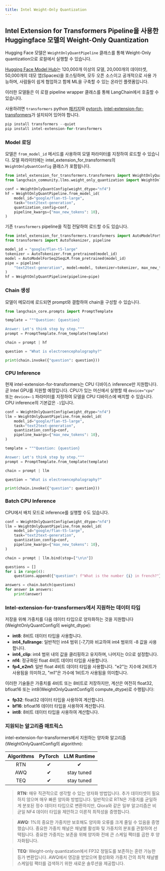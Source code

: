 ```yaml
---
title: Intel Weight-Only Quantization
---
```


## Intel Extension for Transformers Pipeline을 사용한 Huggingface 모델의 Weight-Only Quantization

Hugging Face 모델은 `WeightOnlyQuantPipeline` 클래스를 통해 Weight-Only quantization으로 로컬에서 실행할 수 있습니다.

[Hugging Face Model Hub](https://huggingface.co/models)는 120,000개 이상의 모델, 20,000개의 데이터셋, 50,000개의 데모 앱(Spaces)을 호스팅하며, 모두 오픈 소스이고 공개적으로 사용 가능하며, 사람들이 쉽게 협업하고 함께 ML을 구축할 수 있는 온라인 플랫폼입니다.

이러한 모델들은 이 로컬 pipeline wrapper 클래스를 통해 LangChain에서 호출할 수 있습니다.

사용하려면 `transformers` python [패키지](https://pypi.org/project/transformers/)와 [pytorch](https://pytorch.org/get-started/locally/), [intel-extension-for-transformers](https://github.com/intel/intel-extension-for-transformers)가 설치되어 있어야 합니다.

```python
pip install transformers --quiet
pip install intel-extension-for-transformers
```

### Model 로딩

모델은 `from_model_id` 메서드를 사용하여 모델 파라미터를 지정하여 로드할 수 있습니다. 모델 파라미터에는 intel_extension_for_transformers의 `WeightOnlyQuantConfig` 클래스가 포함됩니다.

```python
from intel_extension_for_transformers.transformers import WeightOnlyQuantConfig
from langchain_community.llms.weight_only_quantization import WeightOnlyQuantPipeline

conf = WeightOnlyQuantConfig(weight_dtype="nf4")
hf = WeightOnlyQuantPipeline.from_model_id(
    model_id="google/flan-t5-large",
    task="text2text-generation",
    quantization_config=conf,
    pipeline_kwargs={"max_new_tokens": 10},
)
```

기존 `transformers` pipeline을 직접 전달하여 로드할 수도 있습니다.

```python
from intel_extension_for_transformers.transformers import AutoModelForSeq2SeqLM
from transformers import AutoTokenizer, pipeline

model_id = "google/flan-t5-large"
tokenizer = AutoTokenizer.from_pretrained(model_id)
model = AutoModelForSeq2SeqLM.from_pretrained(model_id)
pipe = pipeline(
    "text2text-generation", model=model, tokenizer=tokenizer, max_new_tokens=10
)
hf = WeightOnlyQuantPipeline(pipeline=pipe)
```

### Chain 생성

모델이 메모리에 로드되면 prompt와 결합하여 chain을 구성할 수 있습니다.

```python
from langchain_core.prompts import PromptTemplate

template = """Question: {question}

Answer: Let's think step by step."""
prompt = PromptTemplate.from_template(template)

chain = prompt | hf

question = "What is electroencephalography?"

print(chain.invoke({"question": question}))
```

### CPU Inference

현재 intel-extension-for-transformers는 CPU 디바이스 inference만 지원합니다. 곧 Intel GPU를 지원할 예정입니다. CPU가 있는 머신에서 실행할 때 `device="cpu"` 또는 `device=-1` 파라미터를 지정하여 모델을 CPU 디바이스에 배치할 수 있습니다.
CPU inference의 기본값은 `-1`입니다.

```python
conf = WeightOnlyQuantConfig(weight_dtype="nf4")
llm = WeightOnlyQuantPipeline.from_model_id(
    model_id="google/flan-t5-large",
    task="text2text-generation",
    quantization_config=conf,
    pipeline_kwargs={"max_new_tokens": 10},
)

template = """Question: {question}

Answer: Let's think step by step."""
prompt = PromptTemplate.from_template(template)

chain = prompt | llm

question = "What is electroencephalography?"

print(chain.invoke({"question": question}))
```

### Batch CPU Inference

CPU에서 배치 모드로 inference를 실행할 수도 있습니다.

```python
conf = WeightOnlyQuantConfig(weight_dtype="nf4")
llm = WeightOnlyQuantPipeline.from_model_id(
    model_id="google/flan-t5-large",
    task="text2text-generation",
    quantization_config=conf,
    pipeline_kwargs={"max_new_tokens": 10},
)

chain = prompt | llm.bind(stop=["\n\n"])

questions = []
for i in range(4):
    questions.append({"question": f"What is the number {i} in french?"})

answers = chain.batch(questions)
for answer in answers:
    print(answer)
```

### Intel-extension-for-transformers에서 지원하는 데이터 타입

저장을 위해 가중치를 다음 데이터 타입으로 양자화하는 것을 지원합니다(WeightOnlyQuantConfig의 weight_dtype):

* **int8**: 8비트 데이터 타입을 사용합니다.
* **int4_fullrange**: 일반적인 int4 범위 [-7,7]와 비교하여 int4 범위의 -8 값을 사용합니다.
* **int4_clip**: int4 범위 내의 값을 클리핑하고 유지하며, 나머지는 0으로 설정합니다.
* **nf4**: 정규화된 float 4비트 데이터 타입을 사용합니다.
* **fp4_e2m1**: 일반 float 4비트 데이터 타입을 사용합니다. "e2"는 지수에 2비트가 사용됨을 의미하고, "m1"은 가수에 1비트가 사용됨을 의미합니다.

이러한 기술들은 가중치를 4비트 또는 8비트로 저장하지만, 계산은 여전히 float32, bfloat16 또는 int8(WeightOnlyQuantConfig의 compute_dtype)로 수행됩니다:

* **fp32**: float32 데이터 타입을 사용하여 계산합니다.
* **bf16**: bfloat16 데이터 타입을 사용하여 계산합니다.
* **int8**: 8비트 데이터 타입을 사용하여 계산합니다.

### 지원되는 알고리즘 매트릭스

intel-extension-for-transformers에서 지원하는 양자화 알고리즘(WeightOnlyQuantConfig의 algorithm):

| Algorithms |   PyTorch  |    LLM Runtime    |
|:--------------:|:----------:|:----------:|
|       RTN      |  &#10004;  |  &#10004;  |
|       AWQ      |  &#10004;  | stay tuned |
|      TEQ      | &#10004; | stay tuned |

> **RTN:** 매우 직관적으로 생각할 수 있는 양자화 방법입니다. 추가 데이터셋이 필요하지 않으며 매우 빠른 양자화 방법입니다. 일반적으로 RTN은 가중치를 균일하게 분포된 정수 데이터 타입으로 변환하지만, Qlora와 같은 일부 알고리즘은 비균일 NF4 데이터 타입을 제안하고 이론적 최적성을 증명합니다.

> **AWQ:** 1%의 중요한 가중치만 보호해도 양자화 오류를 크게 줄일 수 있음을 증명했습니다. 중요한 가중치 채널은 채널별 활성화 및 가중치의 분포를 관찰하여 선택됩니다. 중요한 가중치는 보존을 위해 양자화 전에 큰 스케일 팩터를 곱한 후 양자화됩니다.

> **TEQ:** Weight-only quantization에서 FP32 정밀도를 보존하는 훈련 가능한 등가 변환입니다. AWQ에서 영감을 받았으며 활성화와 가중치 간의 최적 채널별 스케일링 팩터를 검색하기 위한 새로운 솔루션을 제공합니다.